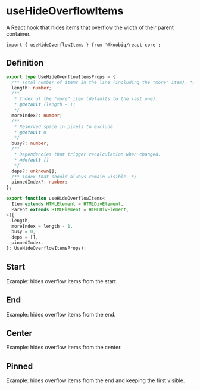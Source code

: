 

<Meta of={Stories} />

# useHideOverflowItems

<Status variant="experimental" />

A React hook that hides items that overflow the width of their parent container.

```tsx
import { useHideOverflowItems } from '@koobiq/react-core';
```

## Definition

```ts
export type UseHideOverflowItemsProps = {
  /** Total number of items in the line (including the "more" item). */
  length: number;
  /**
   * Index of the "more" item (defaults to the last one).
   * @default (length - 1)
   */
  moreIndex?: number;
  /**
   * Reserved space in pixels to exclude.
   * @default 0
   */
  busy?: number;
  /**
   * Dependencies that trigger recalculation when changed.
   * @default []
   */
  deps?: unknown[];
  /** Index that should always remain visible. */
  pinnedIndex?: number;
};

export function useHideOverflowItems<
  Item extends HTMLElement = HTMLDivElement,
  Parent extends HTMLElement = HTMLDivElement,
>({
  length,
  moreIndex = length - 1,
  busy = 0,
  deps = [],
  pinnedIndex,
}: UseHideOverflowItemsProps);
```

## Start

Example: hides overflow items from the start.

<Story of={Stories.Start} />

## End

Example: hides overflow items from the end.

<Story of={Stories.End} />

## Center

Example: hides overflow items from the center.

<Story of={Stories.Center} />

## Pinned

Example: hides overflow items from the end and keeping the first visible.

<Story of={Stories.Pinned} />
